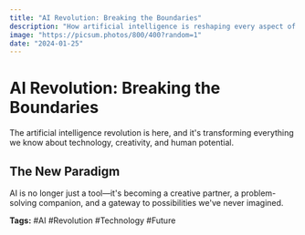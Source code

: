 ```yaml
---
title: "AI Revolution: Breaking the Boundaries"
description: "How artificial intelligence is reshaping every aspect of our digital lives through revolutionary breakthroughs."
image: "https://picsum.photos/800/400?random=1"
date: "2024-01-25"
---
```


# AI Revolution: Breaking the Boundaries

The artificial intelligence revolution is here, and it's transforming everything we know about technology, creativity, and human potential.

## The New Paradigm

AI is no longer just a tool—it's becoming a creative partner, a problem-solving companion, and a gateway to possibilities we've never imagined.

**Tags:** #AI #Revolution #Technology #Future 